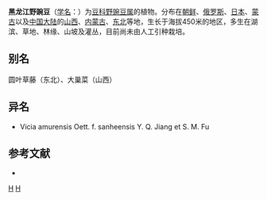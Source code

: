 {{Speciesbox
| genus = Vicia
| species = amurensis
| image = Vicia amurensis 001 GotBot 2016.jpg
| authority = Oett.
| subdivision_ranks =[[变型|变型]]
| subdivision =
* 黑龙江野豌豆 ''V. a.'' f. ''amurensis''
* [[三河野豌豆|三河野豌豆]] ''V. a.'' f. ''alba''
}}

'''黑龙江野豌豆'''（[[学名|学名]]：{{lang|la|''Vicia amurensis''}}）为[[豆科|豆科]][[野豌豆属|野豌豆属]]的植物。分布在[[朝鲜|朝鲜]]、[[俄罗斯|俄罗斯]]、[[日本|日本]]、[[蒙古|蒙古]]以及[[中国大陆|中国大陆]]的[[山西|山西]]、[[内蒙古|内蒙古]]、[[中国东北地区|东北]]等地，生长于海拔450米的地区，多生在湖滨、草地、林缘、山坡及灌丛，目前尚未由人工引种栽培。

== 别名 ==
圆叶草藤（东北）、大巢菜（山西）

== 异名 ==
* Vicia amurensis Oett. f. sanheensis Y. Q. Jiang et S. M. Fu

== 参考文献 ==
<div class="references-small">
* {{cite web| url =http://www.bioinfo.cn/db05/KmzwSpecies.php?action=view&id=16683| title =黑龙江野豌豆（原变型）| work =《中国高等植物数据库全库》| publisher =中国科学院微生物研究所| author =昆明植物研究所| accessdate =2009-02-25| deadurl =yes| archiveurl =https://web.archive.org/web/20160305065846/http://www.bioinfo.cn/db05/KmzwSpecies.php?action=view&id=16683| archivedate =2016-03-05}}
</div>

{{commons category|Vicia amurensis|''Vicia amurensis''}}

{{Taxonbar}}

[[Category:野豌豆属|H]]
[[Category:黑龙江植物|H]]